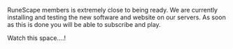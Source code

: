 {{Update|date = 25 February 2002}}

RuneScape members is extremely close to being ready. We are currently installing and testing the new software and website on our servers. As soon as this is done you will be able to subscribe and play. 

Watch this space....!

[[Category:Updates|{{PAGENAME}}]]
